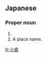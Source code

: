 ==Japanese==
{{ja-kanjitab|お|くら|k2=ぐら|yomi=k|r=y}}

===Proper noun===
{{ja-pos|proper noun|おぐら}}

# {{surname|lang=ja|sort=おぐら}}
# A place name.

[[fr:小倉]]